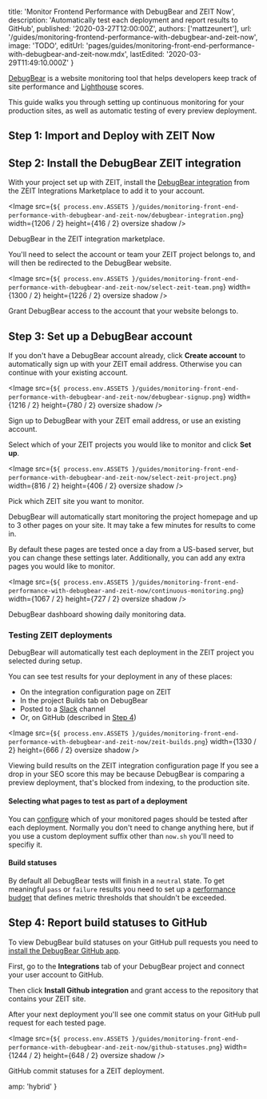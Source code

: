 
  title: 'Monitor Frontend Performance with DebugBear and ZEIT Now',
  description:
    'Automatically test each deployment and report results to GitHub',
  published: '2020-03-27T12:00:00Z',
  authors: ['mattzeunert'],
  url: '/guides/monitoring-frontend-performance-with-debugbear-and-zeit-now',
  image: 'TODO',
  editUrl:
    'pages/guides/monitoring-front-end-performance-with-debugbear-and-zeit-now.mdx',
  lastEdited: '2020-03-29T11:49:10.000Z'
}

[DebugBear](https://www.debugbear.com/) is a website monitoring tool that helps developers keep track of site performance and [Lighthouse](https://developers.google.com/web/tools/lighthouse) scores.

This guide walks you through setting up continuous monitoring for your production sites, as well as automatic testing of every preview deployment.

## Step 1: Import and Deploy with ZEIT Now

<DeploySection meta={meta} />

## Step 2: Install the DebugBear ZEIT integration

With your project set up with ZEIT, install the [DebugBear integration](https://zeit.co/integrations/debugbear) from the ZEIT Integrations Marketplace to add it to your account.

<Image
  src={`${
    process.env.ASSETS
  }/guides/monitoring-front-end-performance-with-debugbear-and-zeit-now/debugbear-integration.png`}
  width={1206 / 2}
  height={416 / 2}
  oversize
  shadow
/>
<Caption>DebugBear in the ZEIT integration marketplace.</Caption>

You'll need to select the account or team your ZEIT project belongs to, and will then be redirected to the DebugBear website.

<Image
  src={`${
    process.env.ASSETS
  }/guides/monitoring-front-end-performance-with-debugbear-and-zeit-now/select-zeit-team.png`}
  width={1300 / 2}
  height={1226 / 2}
  oversize
  shadow
/>
<Caption>Grant DebugBear access to the account that your website belongs to.</Caption>

## Step 3: Set up a DebugBear account

If you don't have a DebugBear account already, click **Create account** to automatically sign up with your ZEIT email address. Otherwise you can continue with your existing account.

<Image
  src={`${
    process.env.ASSETS
  }/guides/monitoring-front-end-performance-with-debugbear-and-zeit-now/debugbear-signup.png`}
  width={1216 / 2}
  height={780 / 2}
  oversize
  shadow
/>
<Caption>Sign up to DebugBear with your ZEIT email address, or use an existing account.</Caption>

Select which of your ZEIT projects you would like to monitor and click **Set up**.

<Image
  src={`${
    process.env.ASSETS
  }/guides/monitoring-front-end-performance-with-debugbear-and-zeit-now/select-zeit-project.png`}
  width={816 / 2}
  height={406 / 2}
  oversize
  shadow
/>
<Caption>Pick which ZEIT site you want to monitor.</Caption>

DebugBear will automatically start monitoring the project homepage and up to 3 other pages on your site. It may take a few minutes for results to come in.

By default these pages are tested once a day from a US-based server, but you can change these settings later. Additionally, you can add any extra pages you would like to monitor.

<Image
  src={`${
    process.env.ASSETS
  }/guides/monitoring-front-end-performance-with-debugbear-and-zeit-now/continuous-monitoring.png`}
  width={1067 / 2}
  height={727 / 2}
  oversize
  shadow
/>
<Caption>DebugBear dashboard showing daily monitoring data.</Caption>

### Testing ZEIT deployments

DebugBear will automatically test each deployment in the ZEIT project you selected during setup.

You can see test results for your deployment in any of these places:

- On the integration configuration page on ZEIT
- In the project Builds tab on DebugBear
- Posted to a [Slack](https://www.debugbear.com/docs/slack-integration#api-builds) channel
- Or, on GitHub (described in [Step 4](#step-4:-report-build-statuses-to-github))

<Image
  src={`${
    process.env.ASSETS
  }/guides/monitoring-front-end-performance-with-debugbear-and-zeit-now/zeit-builds.png`}
  width={1330 / 2}
  height={666 / 2}
  oversize
  shadow
/>
<Caption>Viewing build results on the ZEIT integration configuration page</Caption>

<Note type="success" label="hint">
  If you see a drop in your SEO score this may be because DebugBear is comparing
  a preview deployment, that's blocked from indexing, to the production site.
</Note>

#### Selecting what pages to test as part of a deployment

You can [configure](https://www.debugbear.com/docs/zeit#url-filter) which of your monitored pages should be tested after each deployment. Normally you don't need to change anything here, but if you use a custom deployment suffix other than `now.sh` you'll need to specifiy it.

#### Build statuses

By default all DebugBear tests will finish in a `neutral` state. To get meaningful `pass` or `failure` results you need to set up a [performance budget](https://www.debugbear.com/docs/performance-budgets) that defines metric thresholds that shouldn't be exceeded.

## Step 4: Report build statuses to GitHub

To view DebugBear build statuses on your GitHub pull requests you need to [install the DebugBear GitHub app](https://www.debugbear.com/docs/github-integration).

First, go to the **Integrations** tab of your DebugBear project and connect your user account to GitHub.

Then click **Install Github integration** and grant access to the repository that contains your ZEIT site.

After your next deployment you'll see one commit status on your GitHub pull request for each tested page.

<Image
  src={`${
    process.env.ASSETS
  }/guides/monitoring-front-end-performance-with-debugbear-and-zeit-now/github-statuses.png`}
  width={1244 / 2}
  height={648 / 2}
  oversize
  shadow
/>
<Caption>GitHub commit statuses for a ZEIT deployment.</Caption>


  amp: 'hybrid'
}
